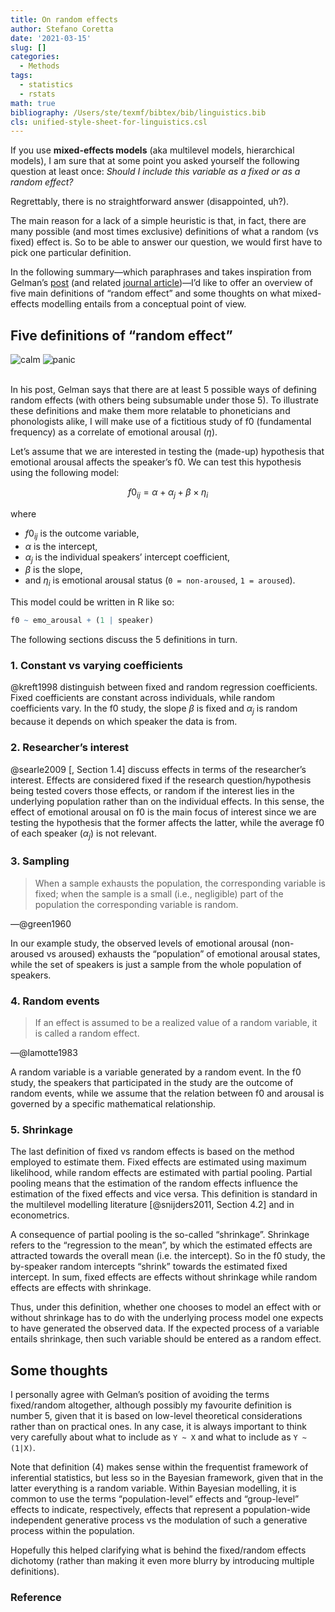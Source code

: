 ```yaml
---
title: On random effects
author: Stefano Coretta
date: '2021-03-15'
slug: []
categories:
  - Methods
tags:
  - statistics
  - rstats
math: true
bibliography: /Users/ste/texmf/bibtex/bib/linguistics.bib
cls: unified-style-sheet-for-linguistics.csl
---
```


If you use **mixed-effects models** (aka multilevel models, hierarchical models), I am sure that at some point you asked yourself the following question at least once: *Should I include this variable as a fixed or as a random effect?*

Regrettably, there is no straightforward answer (disappointed, uh?).

The main reason for a lack of a simple heuristic is that, in fact, there are many possible (and most times exclusive) definitions of what a random (vs fixed) effect is.
So to be able to answer our question, we would first have to pick one particular definition.

In the following summary---which paraphrases and takes inspiration from Gelman's [post](https://statmodeling.stat.columbia.edu/2005/01/25/why_i_dont_use/) (and related [journal article](http://www.stat.columbia.edu/~gelman/research/published/banova7.pdf))---I'd like to offer an overview of five main definitions of "random effect" and some thoughts on what mixed-effects modelling entails from a conceptual point of view.

## Five definitions of "random effect"

```{=html}
<div id="images">
  <img class="streami" border="0" alt="calm" src="/img/streamline/calm.svg"/>
  <img class="streami" border="0" alt="panic" src="/img/streamline/panic.svg"/>
</div>​
```

In his post, Gelman says that there are at least 5 possible ways of defining random effects (with others being subsumable under those 5).
To illustrate these definitions and make them more relatable to phoneticians and phonologists alike, I will make use of a fictitious study of f0 (fundamental frequency) as a correlate of emotional arousal ($\eta$).

Let's assume that we are interested in testing the (made-up) hypothesis that emotional arousal affects the speaker's f0.
We can test this hypothesis using the following model:

$$ f0_{ij} = \alpha + \alpha_j + \beta \times \eta_i $$

where

- $f0_{ij}$ is the outcome variable,
- $\alpha$ is the intercept,
- $\alpha_j$ is the individual speakers' intercept coefficient,
- $\beta$ is the slope,
- and $\eta_i$ is emotional arousal status (`0 = non-aroused`, `1 = aroused`).

This model could be written in R like so:

```r
f0 ~ emo_arousal + (1 | speaker)
```

The following sections discuss the 5 definitions in turn.

### 1. Constant vs varying coefficients

@kreft1998 distinguish between fixed and random regression coefficients.
Fixed coefficients are constant across individuals, while random coefficients vary.
In the f0 study, the slope $\beta$ is fixed and $\alpha_j$ is random because it depends on which speaker the data is from.

### 2. Researcher's interest

@searle2009 [, Section 1.4] discuss effects in terms of the researcher's interest.
Effects are considered fixed if the research question/hypothesis being tested covers those effects, or random if the interest lies in the underlying population rather than on the individual effects.
In this sense, the effect of emotional arousal on f0 is the main focus of interest since we are testing the hypothesis that the former affects the latter, while the average f0 of each speaker ($\alpha_j$) is not relevant.

### 3. Sampling

> When a sample exhausts the population, the corresponding variable is fixed; when the sample is a small (i.e., negligible) part of the population the corresponding variable is random.

---@green1960

In our example study, the observed levels of emotional arousal (non-aroused vs aroused) exhausts the "population" of emotional arousal states, while the set of speakers is just a sample from the whole population of speakers.

### 4. Random events

> If an effect is assumed to be a realized value of a random variable, it is called a random effect.

---@lamotte1983

A random variable is a variable generated by a random event.
In the f0 study, the speakers that participated in the study are the outcome of random events, while we assume that the relation between f0 and arousal is governed by a specific mathematical relationship.

### 5. Shrinkage

The last definition of fixed vs random effects is based on the method employed to estimate them.
Fixed effects are estimated using maximum likelihood, while random effects are estimated with partial pooling.
Partial pooling means that the estimation of the random effects influence the estimation of the fixed effects and vice versa.
This definition is standard in the multilevel modelling literature [@snijders2011, Section 4.2] and in econometrics.

A consequence of partial pooling is the so-called "shrinkage".
Shrinkage refers to the "regression to the mean", by which the estimated effects are attracted towards the overall mean (i.e. the intercept).
So in the f0 study, the by-speaker random intercepts "shrink" towards the estimated fixed intercept.
In sum, fixed effects are effects without shrinkage while random effects are effects with shrinkage.

Thus, under this definition, whether one chooses to model an effect with or without shrinkage has to do with the underlying process model one expects to have generated the observed data.
If the expected process of a variable entails shrinkage, then such variable should be entered as a random effect.

## Some thoughts

I personally agree with Gelman's position of avoiding the terms fixed/random altogether, although possibly my favourite definition is number 5, given that it is based on low-level theoretical considerations rather than on practical ones.
In any case, it is always important to think very carefully about what to include as `Y ~ X` and what to include as `Y ~ (1|X)`.

Note that definition (4) makes sense within the frequentist framework of inferential statistics, but less so in the Bayesian framework, given that in the latter everything is a random variable.
Within Bayesian modelling, it is common to use the terms "population-level" effects and "group-level" effects to indicate, respectively, effects that represent a population-wide independent generative process vs the modulation of such a generative process within the population.

Hopefully this helped clarifying what is behind the fixed/random effects dichotomy (rather than making it even more blurry by introducing multiple definitions).

### Reference
